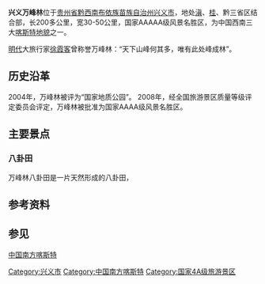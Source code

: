 {{Infobox A-level tourist attractions
|name=万峰林
|image=XingyiWanfenglin.jpg
|level=AAAA
|district=贵州省}}
'''兴义万峰林'''位于[[贵州省|贵州省]][[黔西南布依族苗族自治州|黔西南布依族苗族自治州]][[兴义市|兴义市]]，地处[[云南|滇]]、[[广西|桂]]、黔三省区结合部，长200多公里，宽30-50公里，国家AAAAA级风景名胜区，为中国西南三大[[喀斯特地貌|喀斯特地貌]]之一。

[[明代|明代]]大旅行家[[徐霞客|徐霞客]]曾称誉万峰林：“天下山峰何其多，唯有此处峰成林”。

== 历史沿革 ==
2004年，万峰林被评为“国家地质公园”。
2008年，经全国旅游景区质量等级评定委员会评定，万峰林被批准为国家AAAA级风景名胜区。

{{Cquote|text=粤西之山有纯石者，有间石者，各自分行独挺，不相混杂。滇南之山，皆土峰缭绕，间有缀石，亦十不一二，故环洼为多。黔南之山，则界于二者之间，独以逼耸见奇。<ref>{{Cite book|title=徐霞客游记|edition=增订本，第二版|url=https://www.worldcat.org/oclc/48209340|publisher=上海古籍出版社|date=1987|location=上海|isbn=7-5325-2158-3|oclc=48209340|first=弘祖|last=徐|first2=紹唐|last2=褚|first3=應壽|last3=吴}}</ref>|author=徐霞客|source=《徐霞客游记》}}

== 主要景点 ==
=== 八卦田 ===
万峰林八卦田是一片天然形成的八卦田，

== 参考资料 ==
{{Reflist}}

== 参见 ==
[[中国南方喀斯特|中国南方喀斯特]]

[[Category:兴义市|Category:兴义市]]
[[Category:中国南方喀斯特|Category:中国南方喀斯特]]
[[Category:国家4A级旅游景区|Category:国家4A级旅游景区]]